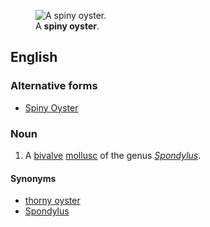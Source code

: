 [[Image:Spondylus sp.jpg|thumb|A '''spiny oyster'''.]]
==English==

===Alternative forms===
* [[Spiny Oyster]]

===Noun===
{{en-noun|head=[[spiny]] [[oyster]]}}
{{wikipedia|Spondylus}}

# A [[bivalve]] [[mollusc]] of the genus ''[[Spondylus]]''.

====Synonyms====
* [[thorny oyster]]
* [[Spondylus]]